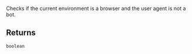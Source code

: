 Checks if the current environment is a browser and the user agent is not a bot.

## Returns

`boolean`
